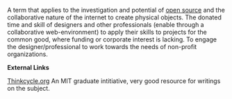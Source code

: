 A term that applies to the investigation and potential of [[open source]] and the collaborative nature of the internet to create physical objects.  The donated time and skill of designers and other professionals (enable through a collaborative web-environment) to apply their skills to projects for the common good, where funding or corporate interest is lacking.  To engage the designer/professional to work towards the needs of non-profit organizations.

'''External Links'''

[http://www.thinkcycle.org Thinkcycle.org] An MIT graduate intitiative, very good resource for writings on the subject.